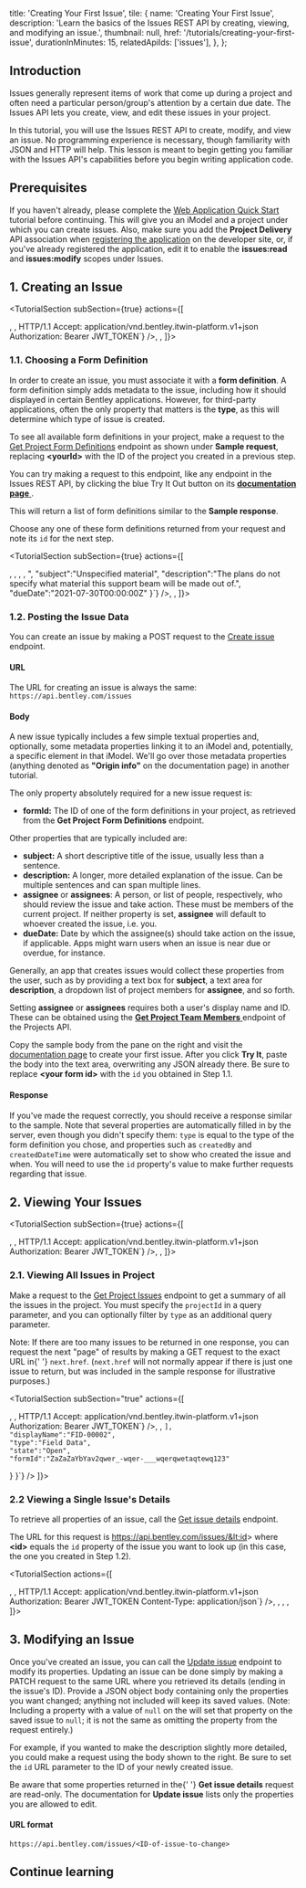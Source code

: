   title: 'Creating Your First Issue',
  tile: {
    name: 'Creating Your First Issue',
    description:
      'Learn the basics of the Issues REST API by creating, viewing, and modifying an issue.',
    thumbnail: null,
    href: '/tutorials/creating-your-first-issue',
    durationInMinutes: 15,
    relatedApiIds: ['issues'],
  },
};

<Introduction 
  skillLevel="Basic" 
  durationInMinutes="15" 
  summaryImageSrc={null} >

## Introduction

Issues generally represent items of work that come up during a project and often need a particular person/group's attention by a certain due date. The Issues API lets you create, view, and edit these issues in your project.

In this tutorial, you will use the Issues REST API to create, modify, and view an issue. No programming experience is necessary, though familiarity with JSON and HTTP will help. This lesson is meant to begin getting you familiar with the Issues API's capabilities before you begin writing application code.

## Prerequisites

If you haven't already, please complete the [Web Application Quick Start](../web-application-quick-start) tutorial before continuing. This will give you an iModel and a project under which you can create issues. Also, make sure you add the **Project Delivery** API association when [registering the application](/my-apps/) on the developer site, or, if you've already registered the application, edit it to enable the **issues:read** and **issues:modify** scopes under Issues.

</Introduction>

<TutorialSection>

## 1. Creating an Issue

</TutorialSection>

<TutorialSection subSection={true} actions={[
<Title>

<ActionLinkButton
  href="/apis/issues-v1/operations/get-project-form-definitions/"
  target="_blank"
  title="Try the Get Project Form Definitions endpoint"
  buttonText="Go"
/>

</Title>,
<Title>Sample request</Title>,
<CodeBlock language="http" code={`GET https://api.bentley.com/issues/formDefinitions?projectId=<yourId> HTTP/1.1
Accept: application/vnd.bentley.itwin-platform.v1+json
Authorization: Bearer JWT_TOKEN`} />,
<Title>Sample response</Title>,
<CodeBlock language="http" code={`HTTP/1.1 200 OK
Content-Type: application/json\n
{
  "formDefinitions":[
    {
      "id":"e5Ue5Ue5U02hNz19awLcRpwxKq9kmcZEqw123456789",
      "displayName":"Issue",
      "type":"Field Data"
    },
    {
      "id":"e5Ue5Ue5U02hNz19awLcRnQIKZ9n-5VNql123456789",
      "displayName":"Clash Review",
      "type":"Clash"
    },
    {
      "id":"e5Ue5Ue5U02hNz19awLcRnQIKZ9n-8765l123456789",
      "displayName":"Data Quality Review",
      "type":"Data Quality"
    }
  ]
}`} />
]}>

### 1.1. Choosing a Form Definition

In order to create an issue, you must associate it with a **form definition**. A form definition simply adds metadata to the issue, including how it should displayed in certain Bentley applications. However, for third-party applications, often the only property that matters is the **type**, as this will determine which type of issue is created.

To see all available form definitions in your project, make a request to the [Get Project Form Definitions](/apis/issues-v1/operations/get-project-form-definitions/) endpoint as shown under **Sample request**, replacing **&lt;yourId&gt;** with the ID of the project you created in a previous step.

<Alert type="informational">
  You can try making a request to this endpoint, like any endpoint in the Issues
  REST API, by clicking the blue Try It Out button on its
  <a href="/apis/issues-v1/operations/get-project-form-definitions/">
    <strong>documentation page</strong>
  </a>.
</Alert>

This will return a list of form definitions similar to the **Sample response**.

Choose any one of these form definitions returned from your request and note its `id` for the next step.

</TutorialSection>

<TutorialSection subSection={true} actions={[
<Title>

<ActionLinkButton
  href="/apis/issues-v1/operations/create-issue/"
  target="_blank"
  title="Try the Create Issue endpoint"
  buttonText="Go"
/>

</Title>,
<Title>Sample method, URL, and headers</Title>,
<CodeBlock language='http' code={`POST https://api.bentley.com/issues HTTP/1.1
Accept: application/vnd.bentley.itwin-platform.v1+json
Content-Type: application/json
Authorization: Bearer JWT_TOKEN`} />,
<Title>Sample body (Copy and use this! Fill in your form ID.)</Title>,
<CodeBlock language="json" 
  code={`{
  "formId":"<your form id>",
  "subject":"Unspecified material",
  "description":"The plans do not specify what material this support beam will be made out of.",
  "dueDate":"2021-07-30T00:00:00Z"
}`} />,
<Title>Sample response</Title>,
<CodeBlock language='http' code={`HTTP/1.1 201 Created
Content-Type: application/json\n
{
  "issue":{
    "id":"xospFt7H20-9uSSLOwfBeBs-UbbpqxhKgAL4wWWajpw",
    "subject":"Unspecified material",
    "description":"The plans do not specify what material this support beam will be made out of.",
    "dueDate":"2021-07-30T00:00:00Z",
    "createdBy":"Andrew Menzies",
    "createdDateTime":"2021-06-11T18:17:45.4807786Z",
    "lastModifiedBy":"Andrew Menzies",
    "lastModifiedDateTime":"2021-06-11T18:17:45.4807786Z",
    "number":"FID-00002",
    "status":"Draft",
    "assignee":{
      "id":"9e39de83-2457-466d-9de3-8d8a186b4189",
      "displayName":"Andrew Menzies"
    },
    "assignees":[],
    "displayName":"FID-00002",
    "type":"Field Data",
    "state":"Open"
  }
}`} />
]}>

### 1.2. Posting the Issue Data

You can create an issue by making a POST request to the [Create issue](/apis/issues-v1/operations/create-issue/) endpoint.

#### URL

The URL for creating an issue is always the same: `https://api.bentley.com/issues`

#### Body

A new issue typically includes a few simple textual properties and, optionally, some metadata properties linking it to an iModel and, potentially, a specific element in that iModel. We'll go over those metadata properties (anything denoted as **"Origin info"** on the documentation page) in another tutorial.

The only property absolutely required for a new issue request is:

- **formId:** The ID of one of the form definitions in your project, as retrieved from the **Get Project Form Definitions** endpoint.

Other properties that are typically included are:

- **subject:** A short descriptive title of the issue, usually less than a sentence.
- **description:** A longer, more detailed explanation of the issue. Can be multiple sentences and can span multiple lines.
- **assignee** or **assignees**: A person, or list of people, respectively, who should review the issue and take action. These must be members of the current project. If neither property is set, **assignee** will default to whoever created the issue, i.e. you.
- **dueDate:** Date by which the assignee(s) should take action on the issue, if applicable. Apps might warn users when an issue is near due or overdue, for instance.

Generally, an app that creates issues would collect these properties from the user, such as by providing a text box for **subject**, a text area for **description**, a dropdown list of project members for **assignee**, and so forth.

<Alert type="informational">
  Setting <strong>assignee</strong> or <strong>assignees</strong> requires both
  a user's display name and ID. These can be obtained using the
  <a href="/apis/projects/operations/get-project-team-members/">
    <strong>Get Project Team Members</strong>
  </a> endpoint of the Projects API.
</Alert>

Copy the sample body from the pane on the right and visit the [documentation page](/apis/issues-v1/operations/create-issue/) to create your first issue. After you click **Try It**, paste the body into the text area, overwriting any JSON already there. Be sure to replace **&lt;your form id&gt;** with the `id` you obtained in Step 1.1.

#### Response

If you've made the request correctly, you should receive a response similar to the sample. Note that several properties are automatically filled in by the server, even though you didn't specify them: `type` is equal to the type of the form definition you chose, and properties such as `createdBy` and `createdDateTime` were automatically set to show who created the issue and when. You will need to use the `id` property's value to make further requests regarding that issue.

</TutorialSection>

<TutorialSection>

## 2. Viewing Your Issues

</TutorialSection>

<TutorialSection subSection={true} actions={[
<Title>

<ActionLinkButton
  href="/apis/issues-v1/operations/get-project-issues/"
  target="_blank"
  title="Try the Get Project Issues endpoint"
  buttonText="Go"
/>

</Title>,
<Title>Sample Request</Title>,
<CodeBlock language='http' code={`GET https://api.bentley.com/issues?projectId=<your-project-ID> HTTP/1.1
Accept: application/vnd.bentley.itwin-platform.v1+json
Authorization: Bearer JWT_TOKEN`} />,
<Title>Sample Response</Title>,
<CodeBlock language='http' code={`HTTP/1.1 200 OK
Content-Type: application/json\n
{
  "issues":[
    {
      "id":"xospFt7H20-9uSSLOwfBeBs-UbbpqxhKgAL4wWWajpw",
      "displayName":"FID-00002",
      "state":"Open",
      "type":"Field Data",
      "subject":"Unspecified material"
    }
  ],
  "_links":{
    "self":{
      "href":"https://api.bentley.com/issues?projectId=16298bc6-c7de-4fdb-bdb9-248b3b07c178&$top=1"
    },
    "next":{
      "href":"https://api.bentley.com/issues?projectId=16298bc6-c7de-4fdb-bdb9-248b3b07c178&continuationToken=eyJ0b3AiOjEsInNraXBUb2tlbiI6IntcInRva2VuXCI6XCIrUklEOn5xMEp4QUxUU1ROYmMzZzhBQUFBQURnPT0jUlQ6MSNUUkM6MSNSVEQ6UXRrNDlqVXpNaTdWUElHNElWQUNCVE14TXpJdU1UY3VNakpWTWprN01qZzdOVFl2TlRreE9EZzVOMXNBI0lTVjoyI0lFTzo2NTU1MSNRQ0Y6NyNGUEM6QWdnL0FBQUFBRGdBQUQ4QUFBQUFPQUFBUHdBQUFBQTRBQUFFQU5FZVFCQT1cIixcInJhbmdlXCI6e1wibWluXCI6XCIwNUMxRTlDRDY3MzM5OFwiLFwibWF4XCI6XCIwNUMxRUQ3NTAzOERBQ1wifX0ifQ"
    }
  }
}`} />
]}>

### 2.1. Viewing All Issues in Project

Make a request to the [Get Project Issues](/apis/issues-v1/operations/get-project-issues/) endpoint to get a summary of all the issues in the project. You must specify the `projectId` in a query parameter, and you can optionally filter by `type` as an additional query parameter.

<Alert type="informational">
  Note: If there are too many issues to be returned in one response, you can
  request the next "page" of results by making a GET request to the exact URL in{' '}
  <code>next.href</code>. (<code>next.href</code> will not normally appear if
  there is just one issue to return, but was included in the sample response for
  illustrative purposes.)
</Alert>

</TutorialSection>

<TutorialSection subSection="true" actions={[
<Title>

<ActionLinkButton
  href="/apis/issues-v1/operations/get-issue-details/"
  target="_blank"
  title="Try the Get Issue Details endpoint"
  buttonText="Go"
/>

</Title>,
<Title>Sample Request</Title>,
<CodeBlock language='http' code={`GET https://api.bentley.com/issues/<your-issue-ID> HTTP/1.1
Accept: application/vnd.bentley.itwin-platform.v1+json
Authorization: Bearer JWT_TOKEN`} />,
<Title>Sample Response</Title>,
<CodeBlock language='http' code={`HTTP/1.1 200 OK
Content-Type: application/json\n
{
  "issue":{
    "id":"xospFt7H20-9uSSLOwfBeBs-UbbpqxhKgAL4wWWajpw",
    "subject":"Unspecified material",
    "description":"The plans do not specify what material this support beam will be made out of.",
    "dueDate":"2021-07-30T00:00:00Z",
    "createdBy":"Andrew Menzies",
    "createdDateTime":"2021-06-11T18:17:45.4807786Z",
    "lastModifiedBy":"Andrew Menzies",
    "lastModifiedDateTime":"2021-06-11T18:17:45.4807786Z",
    "number":"FID-00002",
    "status":"Open",
    "assignee":{
      "id":"9e39de83-2457-466d-9de3-8d8a186b4189",
      "displayName":"Andrew Menzies"
    },
    "assignees":[
      
    ],
    "displayName":"FID-00002",
    "type":"Field Data",
    "state":"Open",
    "formId":"ZaZaZaYbYav2qwer_-wqer-___wqerqwetaqtewq123"
  }
}`} />
]}>

### 2.2 Viewing a Single Issue's Details

To retrieve all properties of an issue, call the [Get issue details](/apis/issues-v1/operations/get-issue-details/) endpoint.

The URL for this request is https://api.bentley.com/issues/&lt;id&gt; where **&lt;id&gt;** equals the `id` property of the issue you want to look up (in this case, the one you created in Step 1.2).

</TutorialSection>

<TutorialSection actions={[
  <Title>

<ActionLinkButton
  href="/apis/issues-v1/operations/modify-issue/"
  target="_blank"
  title="Try the Update Issue endpoint"
  buttonText="Go"
/>

</Title>,
<Title>Sample method, URL, and headers</Title>,
<CodeBlock language='http' code={`PATCH https://api.bentley.com/issues/<your-issue-ID> HTTP/1.1
Accept: application/vnd.bentley.itwin-platform.v1+json
Authorization: Bearer JWT_TOKEN
Content-Type: application/json`} />,
<Title>Sample body (Copy and use this!)</Title>,
<CodeBlock language="json" 
  code={`{
  "description":"Version 1.2 of the plans does not specify what material this support beam will be made out of."
}`
} />,
<Title>Sample response</Title>,
<CodeBlock language='http' code={`HTTP/1.1 200 OK
Content-Type: application/json\n
{
  "issue":{
    "id":"xospFt7H20-9uSSLOwfBeBs-UbbpqxhKgAL4wWWajpw",
    "description":"Version 1.2 of the plans does not specify what material this support beam will be made out of.",
    "createdBy":"Andrew Menzies",
    "createdDateTime":"2021-06-11T18:17:45.4807786Z",
    "lastModifiedBy":"Andrew Menzies",
    "lastModifiedDateTime":"2021-06-14T17:11:27.3959581Z",
    "status":"Open",
    "assignee":{
      "displayName":"Andrew Menzies",
      "id":"9e39de83-2457-466d-9de3-8d8a186b4189"
    },
    "number":"FID-00002",
    "displayName":"FID-00002",
    "subject":"Unspecified material",
    "type":"Field Data",
    "dueDate":"2021-07-30T00:00:00Z",
    "state":"Open"
  }
}`} />
]}>

## 3. Modifying an Issue

Once you've created an issue, you can call the [Update issue](/apis/issues-v1/operations/modify-issue/) endpoint to modify its properties. Updating an issue can be done simply by making a PATCH request to the same URL where you retrieved its details (ending in the issue's ID). Provide a JSON object body containing only the properties you want changed; anything not included will keep its saved values. (Note: Including a property with a value of `null` on the will set that property on the saved issue to `null`; it is not the same as omitting the property from the request entirely.)

For example, if you wanted to make the description slightly more detailed, you could make a request using the body shown to the right. Be sure to set the `id` URL parameter to the ID of your newly created issue.

<Alert type="warning">
  Be aware that some properties returned in the{' '}
  <strong>Get issue details</strong> request are read-only. The documentation
  for <strong>Update issue</strong> lists only the properties you are allowed to
  edit.
</Alert>

#### URL format

`https://api.bentley.com/issues/<ID-of-issue-to-change>`

</TutorialSection>

<ContinueLearningSection>

## Continue learning

<TileList>
  <Tile
    name="Adding Attachments and Comments to Your Issue"
    description="Upload images and documents, and post comments, to make your issue more detailed."
    href="../adding-attachments-and-comments-to-your-issue"
  />
  <Tile
    name="Stepping Through an Issue Workflow"
    description="Learn how an issue's status can be set to track its progress."
    href="../stepping-through-an-issue-workflow"
  />
  <Tile
    name="Model Issues Interactive Sample"
    description="See the Issues API in action in an iTwin Viewer app."
    href="https://www.itwinjs.org/sandboxes/iTwinPlatform/Issues"
  />
</TileList>

</ContinueLearningSection>
